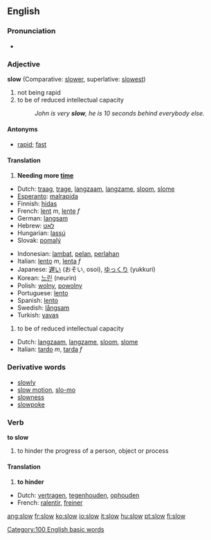 ==English==
===Pronunciation===
*{{audio|en-us-slow.ogg|Audio (US)}}

===Adjective===
'''slow''' (Comparative: [[slower]], superlative: [[slowest]])

#<!--AdjTakingTime-->not being rapid
#<!--AdjLessQuickToCatchOn-->to be of reduced intellectual capacity
#:''John is very '''slow''', he is 10 seconds behind everybody else.''

====Antonyms====
*<!--AdjTakingTime-->[[rapid]]; [[fast]]

====Translation====
#<!--AdjTakingTime-->'''Needing more [[time]]'''
{{top}}
*Dutch: [[traag]], [[trage]], [[langzaam]], [[langzame]], [[sloom]], [[slome]]
*[[Esperanto]]: [[malrapida]]
*Finnish: [[hidas]]
*French: [[lent]] ''m'', [[lente]] ''f''
*German: [[langsam]]
*Hebrew: [[לאט]]
*Hungarian: [[lassú]]
*Slovak: [[pomalý]]
{{mid}}
*Indonesian: [[lambat]], [[pelan]], [[perlahan]]
*Italian: [[lento]] ''m'', [[lenta]] ''f''
*Japanese: [[遅い]] (おそい, osoi), [[ゆっくり]] (yukkuri)
*Korean: [[느린]] (neurin)
*Polish: [[wolny]], [[powolny]]
*Portuguese: [[lento]]
*Spanish: [[lento]]
*Swedish: [[långsam]]
*Turkish: [[yavaş]]
{{bottom}}

#<!--AdjLessQuickToCatchOn-->to be of reduced intellectual capacity
{{top}}
*Dutch: [[langzaam]], [[langzame]], [[sloom]], [[slome]]
*Italian: [[tardo]] ''m'', [[tarda]] ''f''
{{mid}}
{{bottom}}

===Derivative words===
*[[slowly]]
*[[slow motion]], [[slo-mo]]
*[[slowness]]
*[[slowpoke]]

===Verb===
'''to slow'''

#<!--VTrHinder-->to hinder the progress of a person, object or process

====Translation====
#<!--VTrHinder-->'''to hinder'''
{{top}}
*Dutch: [[vertragen]], [[tegenhouden]], [[ophouden]]
*French: [[ralentir]], [[freiner]]

{{mid}}
{{bottom}}

[[Category:100 English basic words]]

{{cleanup}}

[[ang:slow]]
[[fr:slow]]
[[ko:slow]]
[[io:slow]]
[[it:slow]]
[[hu:slow]]
[[pt:slow]]
[[fi:slow]]
